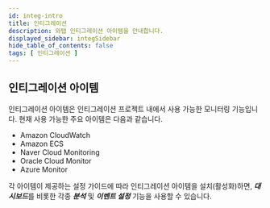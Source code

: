 ```yaml
---
id: integ-intro
title: 인티그레이션
description: 와탭 인티그레이션 아이템을 안내합니다.
displayed_sidebar: integSidebar
hide_table_of_contents: false
tags: [ 인티그레이션 ]
---
```

<!-- 안내 이미지 요청 -->
<!-- ## 인티그레이션 프로젝트란?

인티그레이션 프로젝트는 다양한 유형의 대상을 모니터링하기 위한 새로운 유형의 프로젝트입니다. 이를 통해 사용자 IT 시스템의 모니터링 사각지대를 해소할 수 있습니다.

인티그레이션 프로젝트는 다양한 유형의 대상을 모니터링하기 위한 새로운 유형의 프로젝트입니다. 이를 통해 사용자 IT 시스템의 모니터링 사각지대를 해소할 수 있습니다.
-->

## 인티그레이션 아이템

인티그레이션 아이템은 인티그레이션 프로젝트 내에서 사용 가능한 모니터링 기능입니다. 현재 사용 가능한 주요 아이템은 다음과 같습니다.

* Amazon CloudWatch
* Amazon ECS
* Naver Cloud Monitoring
* Oracle Cloud Monitor
* Azure Monitor

각 아이템이 제공하는 설정 가이드에 따라 인티그레이션 아이템을 설치(활성화)하면, ***대시보드***를 비롯한 각종 ***분석*** 및 ***이벤트 설정*** 기능을 사용할 수 있습니다.